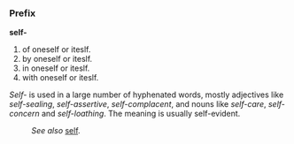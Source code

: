 ===Prefix===
'''self-'''

#of oneself or iteslf.
#by oneself or iteslf.
#in oneself or iteslf.
#with oneself or iteslf.

''Self-'' is used in a large number of hyphenated words, mostly adjectives like ''self-sealing'', ''self-assertive'', ''self-complacent'', and nouns like ''self-care'', ''self-concern'' and ''self-loathing''. The meaning is usually self-evident.

:''See also'' [[self]].